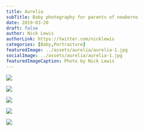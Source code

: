 ```yaml
---
title: Aurelia
subTitle: Baby photography for parents of newborns
date: 2019-03-20
draft: false
author: Nick Lewis
authorLink: https://twitter.com/nicklewis
categories: [Baby,Portraiture]
featuredImage: ../assets/aurelia/aurelia-1.jpg
socialImage: ../assets/aurelia/aurelia-1.jpg
featuredImageCaption: Photo by Nick Lewis
---
```



![](../assets/aurelia/aurelia-1.jpg)

![](../assets/aurelia/_DSC7029.jpeg)

![](../assets/aurelia/_DSC7043.jpeg)

![](../assets/aurelia/_DSC7045.jpeg)

![](../assets/aurelia/_DSC7050.jpeg)

